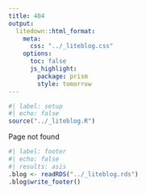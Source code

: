```yaml
---
title: 404
output:
  litedown::html_format:
    meta:
      css: "../_liteblog.css"
    options:
      toc: false
      js_highlight:
        package: prism
        style: tomorrow
---
```


```r
#| label: setup
#| echo: false
source("../_liteblog.R")
```

Page not found

```r
#| label: footer
#| echo: false
#| results: asis
.blog <- readRDS("../_liteblog.rds")
.blog$write_footer()
```

